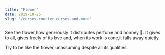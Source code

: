 ```yaml
---
title: "Flower"
date: 2019-10-25
slug: "/curses-counter-curses-and-more"
---
```


See the flower,how generously it distributes perfume and  honney 🍯.
It gives to all, gives freely of its love and, when its work is done,it falls away quietly.

Try to be like the flower, unassuming despite all its qualities.


